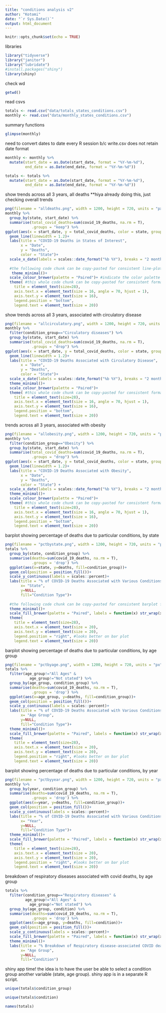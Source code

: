 ```yaml
---
title: "conditions analysis v2"
author: "Kotomi"
date: "`r Sys.Date()`"
output: html_document
---
```


```r
knitr::opts_chunk$set(echo = TRUE)
```
libraries
```r
library("tidyverse")
library("janitor")
library("lubridate")
#install.packages("shiny")
library(shiny)
```
check wd
```r
getwd()
```
read csvs
```r
totals <- read.csv("data/totals_states_conditions.csv")
monthly <- read.csv("data/monthly_states_conditions.csv")
```
summary functions
```r
glimpse(monthly)
```

need to convert dates to date every R session b/c write.csv does not retain date format
```r
monthly <- monthly %>% 
  mutate(start_date = as.Date(start_date, format = "%Y-%m-%d"),
         end_date = as.Date(end_date, format = "%Y-%m-%d"))

totals <- totals %>% 
  mutate(start_date = as.Date(start_date, format = "%Y-%m-%d"),
         end_date = as.Date(end_date, format = "%Y-%m-%d"))
```

show trends across all 3 years, all deaths **hiya already doing this, just checking overall trends
```r
png(filename = "alldeaths.png", width = 1200, height = 720, units = "px") #turning this into a png, defining filename and dimensions
monthly %>%
  group_by(state, start_date) %>% 
  summarise(total_covid_deaths=sum(covid_19_deaths, na.rm = T),
            .groups = "keep") %>% 
ggplot(aes(x = start_date, y = total_covid_deaths, color = state, group = state)) +
  geom_line(linewidth = 1.2)+
  labs(title = "COVID-19 Deaths in States of Interest", 
       x = "Date", 
       y = "Deaths", 
       color = "State")+
  scale_x_date(labels = scales::date_format("%b %Y"), breaks = "2 months")+
 
  #the following code chunk can be copy-pasted for consistent line-plot formatting
   theme_minimal()+
  scale_colour_brewer(palette = "Paired")+ #indicate the color palette
  theme( #this whole code chunk can be copy-pasted for consistent formatting of title, axis labels, legends
    title = element_text(size=28),
    axis.text.x = element_text(size = 16, angle = 70, hjust = 1),
    axis.text.y = element_text(size = 16),
    legend.position = "bottom",
    legend.text = element_text(size = 20))
```


show trends across all 3 years, associated with circulatory disease
```r
png(filename = "allcirculatory.png", width = 1200, height = 720, units = "px")
monthly %>% 
  filter(condition_group=="Circulatory diseases") %>% 
  group_by(state, start_date) %>% 
  summarise(total_covid_deaths=sum(covid_19_deaths, na.rm = T),
            .groups = "drop") %>% 
ggplot(aes(x = start_date, y = total_covid_deaths, color = state, group = state)) +
  geom_line(linewidth = 1.2)+
  labs(title = "COVID-19 Deaths Associated with Circulatory Disease", 
       x = "Date", 
       y = "Deaths", 
       color = "State")+
  scale_x_date(labels = scales::date_format("%b %Y"), breaks = "2 months")+
  theme_minimal()+
  scale_colour_brewer(palette = "Paired")+
  theme( #this whole code chunk can be copy-pasted for consistent formatting of title, axis labels, legends
    title = element_text(size=28),
    axis.text.x = element_text(size = 16, angle = 70, hjust = 1),
    axis.text.y = element_text(size = 16),
    legend.position = "bottom",
    legend.text = element_text(size = 20))
```

trends across all 3 years, associated with obesity
```r
png(filename = "allobesity.png", width = 1200, height = 720, units = "px")
monthly %>% 
  filter(condition_group=="Obesity") %>% 
  group_by(state, start_date) %>% 
  summarise(total_covid_deaths=sum(covid_19_deaths, na.rm = T),
            .groups = "drop") %>% 
ggplot(aes(x = start_date, y = total_covid_deaths, color = state, group = state)) +
  geom_line(linewidth = 1.2)+
  labs(title = "COVID-19 Deaths Associated with Obesity", 
       x = "Date", 
       y = "Deaths", 
       color = "State") +
  scale_x_date(labels = scales::date_format("%b %Y"), breaks = "2 months") +
  theme_minimal()+
  scale_colour_brewer(palette = "Paired")+
  theme( #this whole code chunk can be copy-pasted for consistent formatting of title, axis labels, legends
    title = element_text(size=28),
    axis.text.x = element_text(size = 16, angle = 70, hjust = 1),
    axis.text.y = element_text(size = 16),
    legend.position = "bottom",
    legend.text = element_text(size = 20))
```

barplot showing percentage of deaths due to particular conditions, by state
```r
png(filename = "pctbystate.png", width = 1200, height = 720, units = "px")
totals %>% 
  group_by(state, condition_group) %>% 
  summarise(deaths=sum(covid_19_deaths, na.rm = T),
            .groups = 'drop') %>% 
  ggplot(aes(x=state, y=deaths, fill=condition_group))+
  geom_col(position = position_fill())+
  scale_y_continuous(labels = scales::percent)+
  labs(title = "% of COVID-19 Deaths Associated with Various Conditions, by State",
       x= "State",
       y=NULL,
       fill="Condition Type")+
  
  #the following code chunk can be copy-pasted for consistent barplot formatting
  theme_minimal()+
  scale_fill_brewer(palette = "Paired", labels = function(x) str_wrap(x, width = 40))+ #applies text wrapping in the legend at ~40 characters?
  theme( 
    title = element_text(size=28),
    axis.text.x = element_text(size = 20), 
    axis.text.y = element_text(size = 20),
    legend.position = "right", #looks better on bar plot
    legend.text = element_text(size = 20))

```

barplot showing percentage of deaths due to particular conditions, by age group
```r
png(filename = "pctbyage.png", width = 1200, height = 720, units = "px")
totals %>% 
  filter(age_group!="All Ages" &
           age_group!="Not stated") %>% 
  group_by(age_group, condition_group) %>% 
  summarise(deaths=sum(covid_19_deaths, na.rm = T),
            .groups = 'drop') %>% 
  ggplot(aes(x=age_group, y=deaths, fill=condition_group))+
  geom_col(position = position_fill())+
  scale_y_continuous(labels = scales::percent)+
  labs(title = "% of COVID-19 Deaths Associated with Various Conditions, by Age Group",
       x= "Age Group",
       y=NULL,
       fill="Condition Type")+
  theme_minimal()+
  scale_fill_brewer(palette = "Paired", labels = function(x) str_wrap(x, width = 40))+ #applies text wrapping in the legend at ~40 characters?
  theme( 
    title = element_text(size=28),
    axis.text.x = element_text(size = 20),
    axis.text.y = element_text(size = 20),
    legend.position = "right", #looks better on bar plot
    legend.text = element_text(size = 20))
```

barplot showing percentage of deaths due to particular conditions, by year
```r
png(filename = "pctbyyear.png", width = 1200, height = 720, units = "px")
monthly %>%  
  group_by(year, condition_group) %>% 
  summarise(deaths=sum(covid_19_deaths, na.rm = T),
            .groups = 'drop') %>% 
  ggplot(aes(x=year, y=deaths, fill=condition_group))+
  geom_col(position = position_fill())+
  scale_y_continuous(labels = scales::percent)+
  labs(title = "% of COVID-19 Deaths Associated with Various Conditions, by Year",
       x= "Year",
       y=NULL,
       fill="Condition Type")+
  theme_minimal()+
  scale_fill_brewer(palette = "Paired", labels = function(x) str_wrap(x, width = 40))+ #applies text in the legend wrapping at ~40 characters?
  theme( 
    title = element_text(size=28),
    axis.text.x = element_text(size = 20),
    axis.text.y = element_text(size = 20),
    legend.position = "right", #looks better on bar plot
    legend.text = element_text(size = 20))
```

breakdown of respiratory diseases associated with covid deaths, by age group
```r
totals %>% 
  filter(condition_group=="Respiratory diseases" & 
         age_group!="All Ages" &
           age_group!="Not stated") %>% 
  group_by(age_group, condition) %>% 
  summarise(deaths=sum(covid_19_deaths, na.rm = T),
            .groups = 'drop') %>% 
  ggplot(aes(x=age_group, y=deaths, fill=condition))+
  geom_col(position = position_fill())+
  scale_y_continuous(labels = scales::percent)+
  scale_fill_brewer(palette = "Paired", labels = function(x) str_wrap(x, width = 40))+ #applies text in the legend wrapping at ~40 characters?
  theme_minimal()+
  labs(title = "% Breakdown of Respiratory disease-associated COVID deaths, by Age Group",
       x= "Age Group",
       y=NULL,
       fill="Condition")
```

shiny app time! the idea is to have the user be able to select a condition group another variable (state, age group). shiny app is in a separate R script.

```r
unique(totals$condition_group)
```
```r
unique(totals$condition)
```


```r
names(totals)
```




